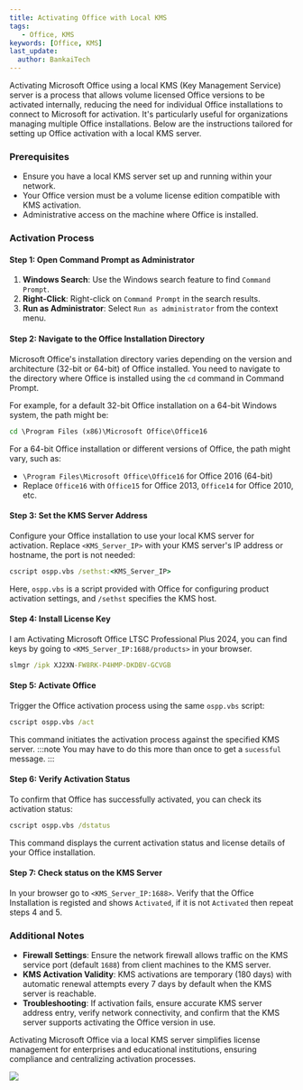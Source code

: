 ```yaml
---
title: Activating Office with Local KMS
tags:
   - Office, KMS
keywords: [Office, KMS]
last_update:
  author: BankaiTech
---
```


Activating Microsoft Office using a local KMS (Key Management Service) server is a process that allows volume licensed Office versions to be activated internally, reducing the need for individual Office installations to connect to Microsoft for activation. It's particularly useful for organizations managing multiple Office installations. Below are the instructions tailored for setting up Office activation with a local KMS server.

### Prerequisites

- Ensure you have a local KMS server set up and running within your network.
- Your Office version must be a volume license edition compatible with KMS activation.
- Administrative access on the machine where Office is installed.

### Activation Process

#### Step 1: Open Command Prompt as Administrator

1. **Windows Search**: Use the Windows search feature to find `Command Prompt`.
2. **Right-Click**: Right-click on `Command Prompt` in the search results.
3. **Run as Administrator**: Select `Run as administrator` from the context menu.

#### Step 2: Navigate to the Office Installation Directory

Microsoft Office's installation directory varies depending on the version and architecture (32-bit or 64-bit) of Office installed. You need to navigate to the directory where Office is installed using the `cd` command in Command Prompt.

For example, for a default 32-bit Office installation on a 64-bit Windows system, the path might be:

```cmd
cd \Program Files (x86)\Microsoft Office\Office16
```

For a 64-bit Office installation or different versions of Office, the path might vary, such as:

- `\Program Files\Microsoft Office\Office16` for Office 2016 (64-bit)
- Replace `Office16` with `Office15` for Office 2013, `Office14` for Office 2010, etc.

#### Step 3: Set the KMS Server Address

Configure your Office installation to use your local KMS server for activation. Replace `<KMS_Server_IP>` with your KMS server's IP address or hostname, the port is not needed:

```cmd
cscript ospp.vbs /sethst:<KMS_Server_IP>
```

Here, `ospp.vbs` is a script provided with Office for configuring product activation settings, and `/sethst` specifies the KMS host.

#### Step 4: Install License Key
I am Activating Microsoft Office LTSC Professional Plus 2024, you can find keys by going to `<KMS_Server_IP:1688/products>` in your browser.

```cmd
slmgr /ipk XJ2XN-FW8RK-P4HMP-DKDBV-GCVGB
```

#### Step 5: Activate Office

Trigger the Office activation process using the same `ospp.vbs` script:

```cmd
cscript ospp.vbs /act
```

This command initiates the activation process against the specified KMS server.
:::note
You may have to do this more than once to get a `sucessful` message.
:::

#### Step 6: Verify Activation Status

To confirm that Office has successfully activated, you can check its activation status:

```cmd
cscript ospp.vbs /dstatus
```

This command displays the current activation status and license details of your Office installation.

#### Step 7: Check status on the KMS Server
In your browser go to `<KMS_Server_IP:1688>`.
Verify that the Office Installation is registed and shows `Activated`, if it is not `Activated` then repeat steps 4 and 5.

### Additional Notes

- **Firewall Settings**: Ensure the network firewall allows traffic on the KMS service port (default `1688`) from client machines to the KMS server.
- **KMS Activation Validity**: KMS activations are temporary (180 days) with automatic renewal attempts every 7 days by default when the KMS server is reachable.
- **Troubleshooting**: If activation fails, ensure accurate KMS server address entry, verify network connectivity, and confirm that the KMS server supports activating the Office version in use.

Activating Microsoft Office via a local KMS server simplifies license management for enterprises and educational institutions, ensuring compliance and centralizing activation processes.

<a href="https://www.buymeacoffee.com/BankaiTech"><img src="https://img.buymeacoffee.com/button-api/?text=Buy me a beer&emoji=🍺&slug=BankaiTech&button_colour=FFDD00&font_colour=000000&font_family=Cookie&outline_colour=000000&coffee_colour=ffffff" /></a>

